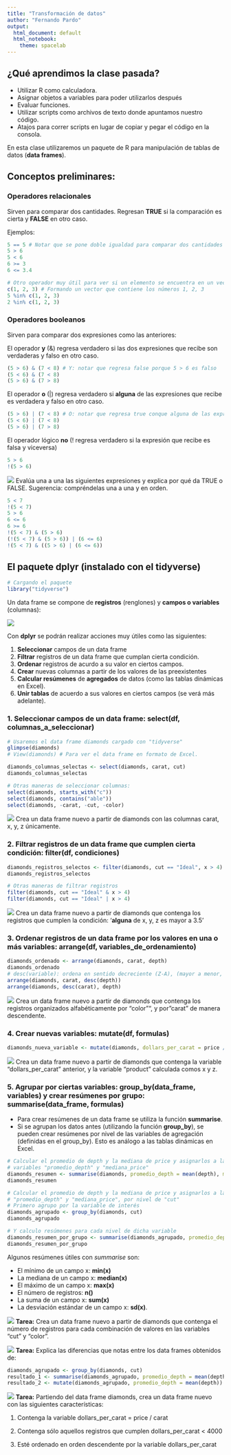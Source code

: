 ```yaml
---
title: "Transformación de datos"
author: "Fernando Pardo"
output:
  html_document: default
  html_notebook:
    theme: spacelab
---
```


## ¿Qué aprendimos la clase pasada?

* Utilizar R como calculadora.
* Asignar objetos a variables para poder utilizarlos después
* Evaluar funciones.
* Utilizar scripts como archivos de texto donde apuntamos nuestro código.
* Atajos para correr scripts en lugar de copiar y pegar el código en la consola.

En esta clase utilizaremos un paquete de R para manipulación de tablas de datos
(__data frames__).

## Conceptos preliminares:

### Operadores relacionales

Sirven para comparar dos cantidades. Regresan __TRUE__ si la comparación es
cierta y __FALSE__ en otro caso.

Ejemplos:

```r
5 == 5 # Notar que se pone doble igualdad para comparar dos cantidades
5 > 6
5 < 6
6 >= 3
6 <= 3.4

# Otro operador muy útil para ver si un elemento se encuentra en un vector
c(1, 2, 3) # Formando un vector que contiene los números 1, 2, 3
5 %in% c(1, 2, 3)
2 %in% c(1, 2, 3)
```

### Operadores booleanos

Sirven para comparar dos expresiones como las anteriores:

El operador __y__ (&) regresa verdadero si las dos expresiones que recibe son
verdaderas y falso en otro caso.

```r
(5 > 6) & (7 < 8) # Y: notar que regresa false porque 5 > 6 es falso
(5 < 6) & (7 < 8)
(5 > 6) & (7 > 8)
```

El operador __o__ (|) regresa verdadero si __alguna__ de las expresiones que
recibe es verdadera y falso en otro caso.

```r
(5 > 6) | (7 < 8) # O: notar que regresa true conque alguna de las expresiones sea verdadera
(5 < 6) | (7 < 8)
(5 > 6) | (7 > 8)
```

El operador lógico __no__ (! regresa verdadero si la expresión que recibe es
falsa y viceversa)

```r
5 > 6
!(5 > 6)
```

![](../../imagenes/manicule2.jpg) Evalúa una a una las siguientes expresiones y
explica por qué da TRUE o FALSE. Sugerencia: compréndelas una a una y en orden.

```r
5 < 7
!(5 < 7)
5 > 6
6 <= 6
6 >= 6
!(5 < 7) & (5 > 6)
(!(5 < 7) & (5 > 6)) | (6 <= 6)
!(5 < 7) & ((5 > 6) | (6 <= 6))
```

## El paquete dplyr (instalado con el tidyverse)

```r
# Cargando el paquete
library("tidyverse")
```

Un data frame se compone de __registros__ (renglones) y __campos o variables__ (columnas):

![](imagenes/campos_registros.jpg)

Con **dplyr** se podrán realizar acciones muy útiles como las siguientes:

1. **Seleccionar** campos de un data frame
2. **Filtrar** registros de un data frame que cumplan cierta condición.
3. **Ordenar** registros de acurdo a su valor en ciertos campos.
4. **Crear** nuevas columnas a partir de los valores de las preexistentes
5. **Calcular resúmenes** de **agregados** de datos (como las tablas dinámicas en
Excel).
6. **Unir tablas** de acuerdo a sus valores en ciertos campos (se verá más adelante).

### 1. Seleccionar campos de un data frame: select(df, columnas_a_seleccionar)

```r
# Usaremos el data frame diamonds cargado con "tidyverse"
glimpse(diamonds)
# View(diamonds) # Para ver el data frame en formato de Excel.

diamonds_columnas_selectas <- select(diamonds, carat, cut)
diamonds_columnas_selectas

# Otras maneras de seleccionar columnas:
select(diamonds, starts_with("c"))
select(diamonds, contains("able"))
select(diamonds, -carat, -cut, -color)
```

![](../../imagenes/manicule2.jpg) Crea un data frame nuevo a partir de diamonds con
las columnas carat, x, y, z únicamente.

### 2. Filtrar registros de un data frame que cumplen cierta condición: filter(df, condiciones)

```r
diamonds_registros_selectos <- filter(diamonds, cut == "Ideal", x > 4)
diamonds_registros_selectos

# Otras maneras de filtrar registros
filter(diamonds, cut == "Ideal" & x > 4)
filter(diamonds, cut == "Ideal" | x > 4)

```

![](../../imagenes/manicule2.jpg) Crea un data frame nuevo a partir de diamonds
que contenga los registros que cumplen la condición: '__alguna__ de x, y, z  es mayor a 3.5'

### 3. Ordenar registros de un data frame por los valores en una o más variables: arrange(df, variables_de_ordenamiento)

```r
diamonds_ordenado <- arrange(diamonds, carat, depth)
diamonds_ordenado
# desc(variable): ordena en sentido decreciente (Z-A), (mayor a menor, etc)
arrange(diamonds, carat, desc(depth))
arrange(diamonds, desc(carat), depth)
```

![](../../imagenes/manicule2.jpg) Crea un data frame nuevo a partir de diamonds
que contenga los registros organizados alfabéticamente por "color"", y por "carat"
de manera descendente.

### 4. Crear nuevas variables: mutate(df, formulas)

```r
diamonds_nueva_variable <- mutate(diamonds, dollars_per_carat = price / carat)
```

![](../../imagenes/manicule2.jpg) Crea un data frame nuevo a partir de diamonds
que contenga la variable "dollars_per_carat" anterior, y la variable "product"
calculada comos x \times y \times z.

### 5. Agrupar por ciertas variables: group_by(data_frame, variables) y crear resúmenes por grupo: summarise(data_frame, formulas)

* Para crear resúmenes de un data frame se utiliza la función __summarise__.
* Si se agrupan los datos antes (utilizando la función __group_by__), se pueden crear
resúmenes por nivel de las variables de agregación (definidas en el group_by).
Esto es análogo a las tablas dinámicas en Excel.

```r
# Calcular el promedio de depth y la mediana de price y asignarlos a las
# variables "promedio_depth" y "mediana_price"
diamonds_resumen <- summarise(diamonds, promedio_depth = mean(depth), mediana_price = median(price))
diamonds_resumen

# Calcular el promedio de depth y la mediana de price y asignarlos a las variables
# "promedio_depth" y "mediana_price", por nivel de "cut"
# Primero agrupo por la variable de interés
diamonds_agrupado <- group_by(diamonds, cut)
diamonds_agrupado

# Y calculo resúmenes para cada nivel de dicha variable
diamonds_resumen_por_grupo <- summarise(diamonds_agrupado, promedio_depth = mean(depth), mediana_price = median(price))
diamonds_resumen_por_grupo
```

Algunos resúmenes útiles con _summarise_ son:

* El mínimo de un campo x: __min(x)__
* La mediana de un campo x: __median(x)__
* El máximo de un campo x: __max(x)__
* El número de registros: __n()__
* La suma de un campo x: __sum(x)__
* La desviación estándar de un campo x: __sd(x)__.

![](../../imagenes/manicule.jpg) __Tarea:__ Crea un data frame nuevo a partir de
diamonds que contenga el número de registros para cada combinación de valores en
las variables "cut" y "color".

![](../../imagenes/manicule.jpg) __Tarea:__ Explica las diferencias que notas
entre los data frames obtenidos de:
```r
diamonds_agrupado <- group_by(diamonds, cut)
resultado_1 <- summarise(diamonds_agrupado, promedio_depth = mean(depth))
resultado_2 <- mutate(diamonds_agrupado, promedio_depth = mean(depth))
```

![](../../imagenes/manicule.jpg) __Tarea:__ Partiendo del data frame diamonds,
crea un data frame nuevo con las siguientes características:

1. Contenga la variable dollars_per_carat = price / carat

2. Contenga sólo aquellos registros que cumplen dollars_per_carat < 4000

3. Esté ordenado en orden descendente por la variable dollars_per_carat